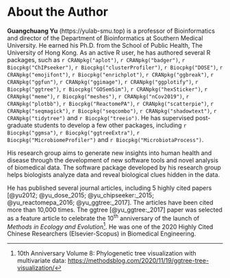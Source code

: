 \newpage

# About the Author {#author .unnumbered}

**Guangchuang Yu** (https://yulab-smu.top) is a professor of Bioinformatics and director of the Department of Bioinformatics at Southern Medical University. He earned his Ph.D. from the School of Public Health, The University of Hong Kong. As an active R user, he has authored several R packages, such as `r CRANpkg("aplot")`, `r CRANpkg("badger")`, `r Biocpkg("ChIPseeker")`, `r Biocpkg("clusterProfiler")`, `r Biocpkg("DOSE")`, `r CRANpkg("emojifont")`, `r Biocpkg("enrichplot")`, `r CRANpkg("ggbreak")`, `r CRANpkg("ggfun")`, `r CRANpkg("ggimage")`, `r CRANpkg("ggplotify")`, `r Biocpkg("ggtree")`, `r Biocpkg("GOSemSim")`, `r CRANpkg("hexSticker")`, `r CRANpkg("meme")`, `r Biocpkg("meshes")`, `r CRANpkg("nCov2019")`, `r CRANpkg("plotbb")`, `r Biocpkg("ReactomePA")`, `r CRANpkg("scatterpie")`, `r CRANpkg("seqmagick")`, `r Biocpkg("seqcombo")`, `r CRANpkg("shadowtext")`, `r CRANpkg("tidytree")` and `r Biocpkg("treeio")`. He has supervised post-graduate students to develop a few other packages, including `r Biocpkg("ggmsa")`, `r Biocpkg("ggtreeExtra")`, `r Biocpkg("MicrobiomeProfiler")` and `r Biocpkg("MicrobiotaProcess")`. 


His research group aims to generate new insights into human health and disease through the development of new software tools and novel analysis of biomedical data. The software package developed by his research group helps biologists analyze data and reveal biological clues hidden in the data. 


He has published several journal articles, including 5 highly cited papers [@yu2012; @yu_dose_2015; @yu_chipseeker:_2015; @yu_reactomepa_2016; @yu_ggtree:_2017]. The articles have been cited more than 10,000 times. The ggtree [@yu_ggtree:_2017] paper was selected as a feature article to celebrate the 10^th^ anniversary of the launch of _Methods in Ecology and Evolution_^[10th Anniversary Volume 8: Phylogenetic tree visualization with multivariate data: <https://methodsblog.com/2020/11/19/ggtree-tree-visualization/>]. He was one of the 2020 Highly Cited Chinese Researchers (Elsevier-Scopus) in Biomedical Engineering.


